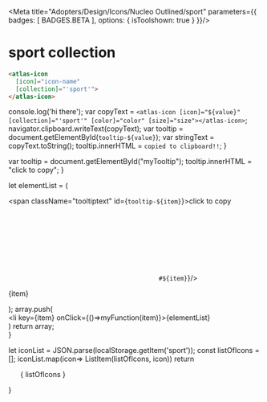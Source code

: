
<Meta title="Adopters/Design/Icons/Nucleo Outlined/sport" parameters={{ badges: [ BADGES.BETA ], options: { isToolshown: true } }}/>

# sport collection

```html
<atlas-icon 
  [icon]="icon-name"  
  [collection]="'sport'">
</atlas-icon>

```

<style>
{`
/* NOTE: This css is generated by Nucleo */
ul {
  display: flex;
  flex-wrap: wrap;
  justify-content: center;
  padding-left: 0;
}

ul li {
  border-radius: .4em;
  transition: background-color .2s;
  user-select: none;
  overflow: hidden;
  text-align: center;
  padding: 2em 1em 1em;
}

ul li:hover {
  background: hsla(0, 0%, 0%, 0.05);
  cursor: pointer;
}

ul p {
  display: block;
  font-size: 0.75rem;
  color: hsla(0, 0%, 0%, 0.5);
  user-select: text;
  cursor: pointer;
  max-width: 6rem;
  padding: 8px 0 4px;
}

ul p::selection {
  background: hsl(230, 93%, 66%);
  color: #fff;
}

ul p::-moz-selection {
  background: hsl(230, 93%, 66%);
  color: #fff;
}

.svg-wrapper {
  font-size: 32px;
}

.svg-wrapper svg {
  display: block;
  margin: 0 auto 10px;
}

/* --------------------------------

Icons

-------------------------------- */

:root {
  --icon-color-primary: inherit;
  --icon-color-secondary: currentColor;
}

.icon {
  display: inline-block;
  color: var(--icon-color-primary); /* icon primary color */
  height: 1em;
  width: 1em;
  line-height: 1;
  flex-shrink: 0;
  max-width: initial;
}

.icon use {
  /* icon secondary color */
  fill: var(--icon-color-secondary);
  stroke: var(--icon-color-secondary);
}

.css-122ju8q {
    padding: 0;
}

.icon-name {
    font-size: 12px;
}

/* --------------------------------

Caps/Corners

-------------------------------- */

.icon use {
  --icon-stroke-linecap-butt: butt;
  stroke-miterlimit: 10;
  stroke-linecap: square;
  stroke-linejoin: miter;
}

.stroke-round use {
  --icon-stroke-linecap-butt: round;
  stroke-linecap: round;
  stroke-linejoin: round;
}

/* --------------------------------

Tooltip

-------------------------------- */

.tooltip {
  position: relative;
  display: inline-block;
}

.tooltip .tooltiptext {
  visibility: hidden;
  width: 100%;
  background-color: #f6f9fc;
  color: #242323;
  text-align: center;
  padding: 3px;
  position: absolute;
  z-index: 1;
  bottom: 84%;
  left: 50%;
  margin-left: -75px;
  opacity: 0;
  transition: opacity 0.3s;
  font-size: 11px;
  justify-content: center;
  display: flex;
  align-items: center;
}

.tooltip:hover .tooltiptext {
  visibility: visible;
  opacity: 1;
}
    
    `}
</style>


  console.log('hi there');
  var copyText = `<atlas-icon [icon]="${value}" [collection]="'sport'" [color]="color" [size]="size"></atlas-icon>`;
  navigator.clipboard.writeText(copyText);
  var tooltip = document.getElementById(`tooltip-${value}`);
  var stringText = copyText.toString();
  tooltip.innerHTML = `copied to clipboard!!`;
}

  var tooltip = document.getElementById("myTooltip");
  tooltip.innerHTML = "click to copy";
}

  let elementList = (
      <div>
          <span className="tooltiptext" id={`tooltip-${item}`}>click to copy</span>
          <div className="svg-wrapper">
          <svg className="icon">
            <use href={`#${item}`}/>
          </svg>
          </div>
          <p  data-folder="">
          {item}
          </p> 
      </div>
  );
  array.push( <div className="tooltip" key={item}><li key={item} onClick={()=>myFunction(item)}>{elementList}</li></div>)
  return array;   
}

  let iconList = JSON.parse(localStorage.getItem('sport'));
  const listOfIcons = [];
  iconList.map(icon=> ListItem(listOfIcons, icon))
  return <ul>{ listOfIcons }</ul>
}

<Base/>
<svg xmlns="http://www.w3.org/2000/svg">
  <defs>
    <symbol id="archery-target" viewBox="0 0 24 24">
      <path fill="currentColor" fill-rule="evenodd" d="M16.672 3.77a.75.75 0 0 1 .54.493l.366 1.099L18.97 3.97a.75.75 0 1 1 1.06 1.06l-1.392 1.392 1.1.366a.75.75 0 0 1 .292 1.242l-2.25 2.25a.75.75 0 0 1-.767.181l-1.81-.603-1.035 1.035a4.5 4.5 0 1 1-1.06-1.06l1.034-1.036-.603-1.81a.75.75 0 0 1 .18-.767l2.25-2.25a.75.75 0 0 1 .703-.2Zm-.5 2.118.362 1.085a.747.747 0 0 0 .494.493l1.084.362-1.065 1.064-1.454-.485-.485-1.454 1.064-1.065ZM7.5 13.5a3 3 0 0 1 4.524-2.585L9.97 12.97a.75.75 0 1 0 1.06 1.06l2.055-2.054A3 3 0 1 1 7.5 13.5Z"/>
      <path fill="currentColor" d="M4.5 13.5a6 6 0 0 1 6.668-5.963.75.75 0 0 0 .164-1.491A7.5 7.5 0 0 0 3 13.5a7.5 7.5 0 0 0 7.5 7.5 7.5 7.5 0 0 0 7.454-8.332.75.75 0 1 0-1.49.164A6 6 0 1 1 4.5 13.5Z"/>
    </symbol>
    <symbol id="baseball" viewBox="0 0 24 24">
      <path fill="currentColor" fill-rule="evenodd" d="M21 12a9 9 0 1 0-18 0 9 9 0 0 0 18 0Zm-3.37-4.956A7.471 7.471 0 0 1 19.5 12c0 1.9-.706 3.634-1.87 4.956a7.47 7.47 0 0 1-.823-1.124l.642-.3a.75.75 0 0 0-.634-1.359l-.644.3a7.468 7.468 0 0 1-.383-1.723h.712a.75.75 0 0 0 0-1.5h-.712a7.503 7.503 0 0 1 .383-1.724l.644.3a.75.75 0 1 0 .634-1.359l-.642-.299c.239-.4.514-.775.823-1.124Zm-1.1-1.021A7.467 7.467 0 0 0 12 4.5a7.467 7.467 0 0 0-4.53 1.523c.414.464.779.97 1.088 1.508L9.27 7.2a.75.75 0 1 1 .633 1.36l-.71.33c.281.76.458 1.554.526 2.36h.781a.75.75 0 0 1 0 1.5h-.781a8.974 8.974 0 0 1-.525 2.36l.71.33a.75.75 0 0 1-.634 1.36l-.712-.331a8.974 8.974 0 0 1-1.089 1.508A7.467 7.467 0 0 0 12 19.5a7.467 7.467 0 0 0 4.53-1.523 8.97 8.97 0 0 1-1.088-1.508l-.712.331a.75.75 0 1 1-.633-1.36l.71-.33a8.976 8.976 0 0 1-.526-2.36H13.5a.75.75 0 0 1 0-1.5h.781c.068-.806.244-1.6.525-2.36l-.71-.33a.75.75 0 1 1 .634-1.36l.712.331a8.97 8.97 0 0 1 1.089-1.508ZM7.194 8.168a7.473 7.473 0 0 0-.823-1.124A7.472 7.472 0 0 0 4.5 12c0 1.9.706 3.634 1.87 4.956.309-.349.584-.725.823-1.124l-.642-.3a.75.75 0 1 1 .634-1.359l.644.3a7.473 7.473 0 0 0 .383-1.723H7.5a.75.75 0 0 1 0-1.5h.712a7.473 7.473 0 0 0-.383-1.724l-.644.3a.75.75 0 1 1-.634-1.359l.642-.299Z"/>
    </symbol>
    <symbol id="basketball" viewBox="0 0 24 24">
      <path fill="currentColor" fill-rule="evenodd" d="M21 12a9 9 0 1 1-18 0 9 9 0 0 1 18 0Zm-9.75-7.463a7.47 7.47 0 0 0-4.234 1.858A8.777 8.777 0 0 1 8.97 11.25h2.28V4.537ZM5.989 7.515a7.46 7.46 0 0 0-1.452 3.735h2.927a7.266 7.266 0 0 0-1.475-3.735ZM4.537 12.75h2.927c-.137 1.41-.655 2.709-1.466 3.748a7.461 7.461 0 0 1-1.461-3.748Zm2.488 4.863a7.47 7.47 0 0 0 4.225 1.85V12.75H8.97c-.148 1.822-.831 3.523-1.945 4.863Zm5.725 1.85V12.75h2.28c.148 1.822.831 3.523 1.945 4.863a7.47 7.47 0 0 1-4.225 1.85Zm5.252-2.965a7.462 7.462 0 0 0 1.461-3.748h-2.927c.137 1.41.655 2.709 1.466 3.748Zm1.461-5.248h-2.927a7.265 7.265 0 0 1 1.476-3.735 7.461 7.461 0 0 1 1.451 3.735Zm-2.479-4.855a7.47 7.47 0 0 0-4.234-1.858v6.713h2.28a8.777 8.777 0 0 1 1.954-4.855Z"/>
    </symbol>
    <symbol id="golf-ball" viewBox="0 0 24 24">
      <path fill="currentColor" fill-rule="evenodd" d="M6 9a6 6 0 1 1 12 0A6 6 0 0 1 6 9Zm6-4.5a4.5 4.5 0 1 0 0 9 4.5 4.5 0 0 0 0-9Z"/>
      <path fill="currentColor" d="M11.25 17.25v3a.75.75 0 0 0 1.5 0v-3h.75a.75.75 0 0 0 0-1.5h-3a.75.75 0 0 0 0 1.5h.75Z"/>
    </symbol>
    <symbol id="medal" viewBox="0 0 24 24">
      <path fill="currentColor" d="M12.882 14.073 12 12.286l-.882 1.787-1.971.287 1.426 1.39-.336 1.963L12 16.787l1.763.927-.336-1.963 1.426-1.39-1.971-.287Z"/>
      <path fill="currentColor" fill-rule="evenodd" d="M4.5 3a.75.75 0 0 0-.67 1.085l3.545 7.092a6 6 0 1 0 9.25 0l3.546-7.092A.75.75 0 0 0 19.5 3H15a.75.75 0 0 0-.67.415L12 8.073 9.67 3.415A.75.75 0 0 0 9 3H4.5Zm4.332 8.804A4.485 4.485 0 0 0 7.5 15a4.5 4.5 0 1 0 4.515-4.5h-.03a4.486 4.486 0 0 0-3.153 1.304ZM18.286 4.5l-2.806 5.612a5.97 5.97 0 0 0-2.322-1L15.464 4.5h2.822Zm-9.75 0 2.306 4.612a5.97 5.97 0 0 0-2.322 1L5.714 4.5h2.822Z"/>
    </symbol>
    <symbol id="soccer-ball" viewBox="0 0 24 24">
      <path fill="currentColor" fill-rule="evenodd" d="m8.914 10.792 2.612-2.128a.75.75 0 0 1 .948 0l2.612 2.128a.75.75 0 0 1 .226.852L14.2 14.521a.75.75 0 0 1-.7.479h-3a.75.75 0 0 1-.7-.48l-1.112-2.876a.75.75 0 0 1 .226-.852Zm1.37.82.73 1.888h1.972l.73-1.889L12 10.213l-1.716 1.398Z"/>
      <path fill="currentColor" fill-rule="evenodd" d="M12 3a9 9 0 1 0 0 18 9 9 0 0 0 0-18Zm-1.381 1.627a7.541 7.541 0 0 1 2.762 0L12 5.663l-1.381-1.036Zm-1.755.558a7.521 7.521 0 0 0-2.375 1.728l1.085 3.177a.75.75 0 0 1-.279.856l-2.744 1.93a7.451 7.451 0 0 0 .906 2.793l3.358-.05a.75.75 0 0 1 .728.529l.988 3.208a7.535 7.535 0 0 0 2.937 0l.99-3.209a.75.75 0 0 1 .727-.529l3.358.05a7.45 7.45 0 0 0 .907-2.793l-2.745-1.93a.75.75 0 0 1-.279-.856l1.085-3.176a7.522 7.522 0 0 0-2.374-1.728L12.45 7.2a.75.75 0 0 1-.9 0L8.864 5.185Zm9.721 3.223-.557 1.633 1.41.992a7.45 7.45 0 0 0-.852-2.625Zm-1.135 8.744-1.725-.026-.509 1.651c.844-.4 1.6-.954 2.234-1.625Zm-8.667 1.625-.508-1.65-1.725.026a7.52 7.52 0 0 0 2.233 1.624Zm-4.221-7.742 1.41-.992-.558-1.635a7.45 7.45 0 0 0-.852 2.627Z"/>
    </symbol>
    <symbol id="tennis-ball" viewBox="0 0 24 24">
      <path fill="currentColor" fill-rule="evenodd" d="M12 3a9 9 0 1 0 0 18 9 9 0 0 0 0-18ZM7.295 6.16A7.469 7.469 0 0 1 12 4.5c1.782 0 3.418.621 4.705 1.66a8.99 8.99 0 0 0 0 11.68A7.469 7.469 0 0 1 12 19.5a7.468 7.468 0 0 1-4.705-1.66A8.97 8.97 0 0 0 9.45 12a8.97 8.97 0 0 0-2.155-5.84ZM6.224 7.215A7.47 7.47 0 0 0 4.5 12a7.47 7.47 0 0 0 1.724 4.784A7.468 7.468 0 0 0 7.95 12v-.002a7.47 7.47 0 0 0-1.726-4.783Zm11.553 9.567A7.47 7.47 0 0 0 19.5 12a7.47 7.47 0 0 0-1.724-4.784 7.487 7.487 0 0 0 0 9.568Z"/>
    </symbol>
    <symbol id="trophy" viewBox="0 0 24 24">
      <path fill="currentColor" fill-rule="evenodd" d="M3.75 3.75A.75.75 0 0 1 4.5 3h15a.75.75 0 0 1 .75.75V7.5a3 3 0 0 1-3 3h-.054a5.25 5.25 0 0 1-4.446 4.446V16.5h.75a3.75 3.75 0 0 1 3.75 3.75.75.75 0 0 1-.75.75h-9a.75.75 0 0 1-.75-.75 3.75 3.75 0 0 1 3.75-3.75h.75v-1.554A5.25 5.25 0 0 1 6.804 10.5H6.75a3 3 0 0 1-3-3V3.75ZM10.5 18a2.25 2.25 0 0 0-2.121 1.5h7.242A2.25 2.25 0 0 0 13.5 18h-3ZM5.25 4.5h1.5V9a1.5 1.5 0 0 1-1.5-1.5v-3Zm12 4.5V4.5h1.5v3a1.5 1.5 0 0 1-1.5 1.5Zm-1.5-4.5v5.25a3.75 3.75 0 0 1-7.5 0V4.5h7.5Z"/>
    </symbol>
    <symbol id="volleyball" viewBox="0 0 24 24">
      <path fill="currentColor" fill-rule="evenodd" d="M12 3a9 9 0 1 0 0 18 9 9 0 0 0 0-18Zm-1.418 1.634A7.46 7.46 0 0 0 7.71 5.848c-.317.917-.493 2.213-.36 3.582.127 1.31.531 2.634 1.312 3.734.857-.297 1.668-.77 2.385-1.34-.836-1.616-1.351-3.595-.958-5.56.114-.57.282-1.114.494-1.63Zm-4.751 3.1A7.466 7.466 0 0 0 4.5 12c0 .4.031.793.092 1.175a7.4 7.4 0 0 0 2.158.325c.112 0 .224-.004.335-.01-.73-1.233-1.102-2.608-1.229-3.915a11.13 11.13 0 0 1-.025-1.842Zm-.777 7.1c.368.9.904 1.712 1.57 2.396 2.824.065 4.658-.353 5.931-1.051 1.098-.602 1.84-1.448 2.448-2.516-.849-.455-1.806-.74-2.764-.877C10.79 14.009 8.861 15 6.75 15a8.819 8.819 0 0 1-1.696-.165Zm3.555 3.858A7.47 7.47 0 0 0 12 19.5a7.485 7.485 0 0 0 5.815-2.763 7.404 7.404 0 0 0-1.197-1.824 5.324 5.324 0 0 0-.382-.385c-.694 1.184-1.6 2.22-2.96 2.966-1.203.66-2.714 1.068-4.667 1.198Zm10.134-3.405a7.452 7.452 0 0 0 .718-2.521c-1.723-2.157-3.19-3.294-4.517-3.837-1.143-.47-2.243-.522-3.416-.33.143.94.483 1.865.939 2.704 1.866.27 3.872 1.048 5.27 2.61a8.85 8.85 0 0 1 1.006 1.374Zm.565-4.982a7.504 7.504 0 0 0-7.008-5.8 7.405 7.405 0 0 0-.741 2.053 5.355 5.355 0 0 0-.079.53c1.31-.188 2.639-.119 4.033.453 1.239.507 2.484 1.393 3.795 2.764Z"/>
    </symbol>
  </defs>
</svg>































